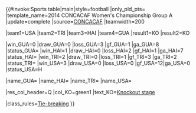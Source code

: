 {{#invoke:Sports table|main|style=football
|only_pld_pts={{{only_pld_pts}}} |template_name=2014 CONCACAF Women's Championship Group A
|update=complete
|source=[http://concacaf.datafactory.la/en/eliminatoriasfem/standings.html CONCACAF]
|teamwidth=200

|team1=USA |team2=TRI |team3=HAI |team4=GUA
|result1=KO |result2=KO

|win_GUA=0 |draw_GUA=0 |loss_GUA=3 |gf_GUA=1 |ga_GUA=8 |status_GUA=
|win_HAI=1 |draw_HAI=0 |loss_HAI=2 |gf_HAI=1 |ga_HAI=7 |status_HAI=
|win_TRI=2 |draw_TRI=0 |loss_TRI=1 |gf_TRI=3 |ga_TRI=2 |status_TRI=
|win_USA=3 |draw_USA=0 |loss_USA=0 |gf_USA=12|ga_USA=0 |status_USA=H

|name_GUA={{fbw|GUA}}
|name_HAI={{fbw|HAI}}
|name_TRI={{fbw|TRI}}
|name_USA={{fbw|USA}}

|res_col_header=Q
|col_KO=green1 |text_KO=[[#Knockout stage|Knockout stage]]

|class_rules=[[2014 CONCACAF Women's Championship#Group stage|Tie-breaking]]
}}